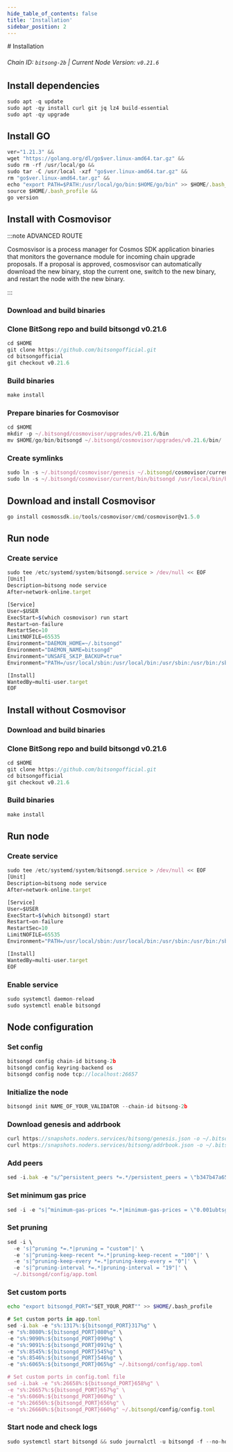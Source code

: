 ```yaml
---
hide_table_of_contents: false
title: 'Installation'
sidebar_position: 2
---
```


<div class="h1-with-icon icon-bitsong">
  # Installation
</div>

###### Chain ID: `bitsong-2b` | Current Node Version: `v0.21.6`

## Install dependencies

```js
sudo apt -q update
sudo apt -qy install curl git jq lz4 build-essential
sudo apt -qy upgrade
```

## Install GO

```js
ver="1.21.3" &&
wget "https://golang.org/dl/go$ver.linux-amd64.tar.gz" &&
sudo rm -rf /usr/local/go &&
sudo tar -C /usr/local -xzf "go$ver.linux-amd64.tar.gz" &&
rm "go$ver.linux-amd64.tar.gz" &&
echo "export PATH=$PATH:/usr/local/go/bin:$HOME/go/bin" >> $HOME/.bash_profile &&
source $HOME/.bash_profile &&
go version
```

## Install with Cosmovisor

:::note ADVANCED ROUTE

Cosmosvisor is a process manager for Cosmos SDK application binaries that monitors the governance module for incoming chain upgrade proposals. If a proposal is approved, cosmosvisor can automatically download the new binary, stop the current one, switch to the new binary, and restart the node with the new binary.

:::

### Download and build binaries

### Clone BitSong repo and build bitsongd v0.21.6

```js
cd $HOME
git clone https://github.com/bitsongofficial.git
cd bitsongofficial
git checkout v0.21.6
```

### Build binaries

```js
make install
```

### Prepare binaries for Cosmovisor

```js
cd $HOME
mkdir -p ~/.bitsongd/cosmovisor/upgrades/v0.21.6/bin
mv $HOME/go/bin/bitsongd ~/.bitsongd/cosmovisor/upgrades/v0.21.6/bin/
```

### Create symlinks

```js
sudo ln -s ~/.bitsongd/cosmovisor/genesis ~/.bitsongd/cosmovisor/current -f
sudo ln -s ~/.bitsongd/cosmovisor/current/bin/bitsongd /usr/local/bin/bitsongd -f
```

## Download and install Cosmovisor

```js
go install cosmossdk.io/tools/cosmovisor/cmd/cosmovisor@v1.5.0
```

## Run node

### Create service

```js
sudo tee /etc/systemd/system/bitsongd.service > /dev/null << EOF
[Unit]
Description=bitsong node service
After=network-online.target

[Service]
User=$USER
ExecStart=$(which cosmovisor) run start
Restart=on-failure
RestartSec=10
LimitNOFILE=65535
Environment="DAEMON_HOME=~/.bitsongd"
Environment="DAEMON_NAME=bitsongd"
Environment="UNSAFE_SKIP_BACKUP=true"
Environment="PATH=/usr/local/sbin:/usr/local/bin:/usr/sbin:/usr/bin:/sbin:/bin:/usr/games:/usr/local/games:/snap/bin:~/.bitsongd/cosmovisor/current/bin"

[Install]
WantedBy=multi-user.target
EOF
```

## Install without Cosmovisor

### Download and build binaries

### Clone BitSong repo and build bitsongd v0.21.6

```js
cd $HOME
git clone https://github.com/bitsongofficial.git
cd bitsongofficial
git checkout v0.21.6
```

### Build binaries

```js
make install
```

## Run node

### Create service

```js
sudo tee /etc/systemd/system/bitsongd.service > /dev/null << EOF
[Unit]
Description=bitsong node service
After=network-online.target

[Service]
User=$USER
ExecStart=$(which bitsongd) start
Restart=on-failure
RestartSec=10
LimitNOFILE=65535
Environment="PATH=/usr/local/sbin:/usr/local/bin:/usr/sbin:/usr/bin:/sbin:/bin:/usr/games:/usr/local/games:/snap/bin"

[Install]
WantedBy=multi-user.target
EOF
```

### Enable service

```js
sudo systemctl daemon-reload
sudo systemctl enable bitsongd
```

## Node configuration

### Set config

```js
bitsongd config chain-id bitsong-2b
bitsongd config keyring-backend os
bitsongd config node tcp://localhost:26657
```

### Initialize the node

```js
bitsongd init NAME_OF_YOUR_VALIDATOR --chain-id bitsong-2b
```

### Download genesis and addrbook

```js
curl https://snapshots.noders.services/bitsong/genesis.json -o ~/.bitsongd/config/genesis.json
curl https://snapshots.noders.services/bitsong/addrbook.json -o ~/.bitsongd/config/addrbook.json
```

### Add peers

```js
sed -i.bak -e "s/^persistent_peers *=.*/persistent_peers = \"b347b47a650981b2e12782e92cf26ba8aa0148c9@bitsong-rpc.noders.services:16056\"/" ~/.bitsongd/config/config.toml
```

### Set minimum gas price

```js
sed -i -e "s|^minimum-gas-prices *=.*|minimum-gas-prices = \"0.001ubtsg\"|" ~/.bitsongd/config/app.toml
```

### Set pruning

```js
sed -i \
  -e 's|^pruning *=.*|pruning = "custom"|' \
  -e 's|^pruning-keep-recent *=.*|pruning-keep-recent = "100"|' \
  -e 's|^pruning-keep-every *=.*|pruning-keep-every = "0"|' \
  -e 's|^pruning-interval *=.*|pruning-interval = "19"|' \
  ~/.bitsongd/config/app.toml
```

### Set custom ports

```bash
echo "export bitsongd_PORT="SET_YOUR_PORT"" >> $HOME/.bash_profile
```

```js
# Set custom ports in app.toml
sed -i.bak -e "s%:1317%:${bitsongd_PORT}317%g" \
-e "s%:8080%:${bitsongd_PORT}080%g" \
-e "s%:9090%:${bitsongd_PORT}090%g" \
-e "s%:9091%:${bitsongd_PORT}091%g" \
-e "s%:8545%:${bitsongd_PORT}545%g" \
-e "s%:8546%:${bitsongd_PORT}546%g" \
-e "s%:6065%:${bitsongd_PORT}065%g" ~/.bitsongd/config/app.toml

# Set custom ports in config.toml file
sed -i.bak -e "s%:26658%:${bitsongd_PORT}658%g" \
-e "s%:26657%:${bitsongd_PORT}657%g" \
-e "s%:6060%:${bitsongd_PORT}060%g" \
-e "s%:26656%:${bitsongd_PORT}656%g" \
-e "s%:26660%:${bitsongd_PORT}660%g" ~/.bitsongd/config/config.toml
```

### Start node and check logs

```js
sudo systemctl start bitsongd && sudo journalctl -u bitsongd -f --no-hostname -o cat
```
